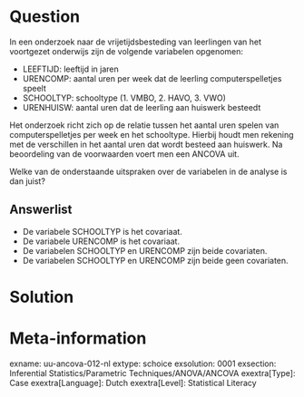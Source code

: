 Question
========
In een onderzoek naar de vrijetijdsbesteding van leerlingen van het voortgezet onderwijs zijn de volgende variabelen opgenomen:

- LEEFTIJD: leeftijd in jaren
- URENCOMP: aantal uren per week dat de leerling computerspelletjes speelt
- SCHOOLTYP: schooltype (1. VMBO, 2. HAVO, 3. VWO)
- URENHUISW: aantal uren dat de leerling aan huiswerk besteedt

Het onderzoek richt zich op de relatie tussen het aantal uren spelen van computerspelletjes per week en het schooltype. Hierbij houdt men rekening met de verschillen in het aantal uren dat wordt besteed aan huiswerk. Na beoordeling van de voorwaarden voert men een ANCOVA uit.

Welke van de onderstaande uitspraken over de variabelen in de analyse is dan juist?

Answerlist
----------
* De variabele SCHOOLTYP is het covariaat.
* De variabele URENCOMP is het covariaat.
* De variabelen SCHOOLTYP en URENCOMP zijn beide covariaten.
* De variabelen SCHOOLTYP en URENCOMP zijn beide geen covariaten.


Solution
========

Meta-information
================
exname: uu-ancova-012-nl
extype: schoice
exsolution: 0001
exsection: Inferential Statistics/Parametric Techniques/ANOVA/ANCOVA
exextra[Type]: Case
exextra[Language]: Dutch
exextra[Level]: Statistical Literacy
